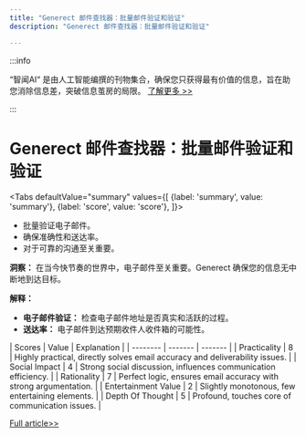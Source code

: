 ```yaml
---
title: "Generect 邮件查找器：批量邮件验证和验证"
description: "Generect 邮件查找器：批量邮件验证和验证"

---
```



:::info

“智闻AI“ 是由人工智能编撰的刊物集合，确保您只获得最有价值的信息，旨在助您消除信息差，突破信息茧房的局限。  [了解更多 >>](/)

:::

# Generect 邮件查找器：批量邮件验证和验证


<Tabs
	defaultValue="summary"
	values={[
	{label: 'summary', value: 'summary'},
	{label: 'score', value: 'score'},
]}>
<TabItem value="summary">


- 批量验证电子邮件。
- 确保准确性和送达率。
- 对于可靠的沟通至关重要。

**洞察：**
在当今快节奏的世界中，电子邮件至关重要。Generect 确保您的信息无中断地到达目标。

**解释：**
- **电子邮件验证：** 检查电子邮件地址是否真实和活跃的过程。
- **送达率：** 电子邮件到达预期收件人收件箱的可能性。
</TabItem>
<TabItem value="score">
	| Scores     | Value   | Explanation |
	| -------- | ------- | ------- |
	| Practicality  | 8    | Highly practical, directly solves email accuracy and deliverability issues.    |
	| Social Impact | 4     | Strong social discussion, influences communication efficiency.    |
	| Rationality    | 7    | Perfect logic, ensures email accuracy with strong argumentation.    |
	| Entertainment Value    | 2    | Slightly monotonous, few entertaining elements.    |
	| Depth Of Thought    | 5    | Profound, touches core of communication issues.    |
</TabItem>
</Tabs>

[Full article>>](https://generect.com/email-finder)
